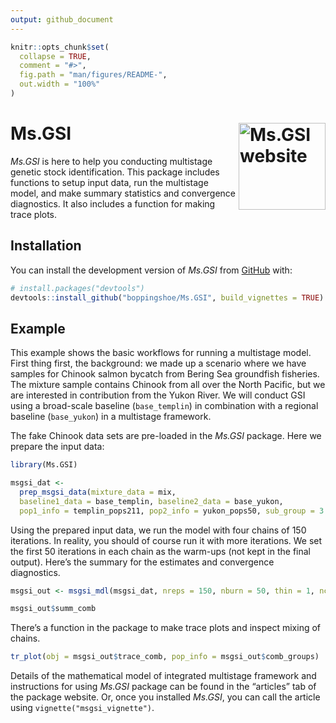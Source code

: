 ```yaml
---
output: github_document
---
```


<!-- README.md is generated from README.Rmd. Please edit that file -->

```r
knitr::opts_chunk$set(
  collapse = TRUE,
  comment = "#>",
  fig.path = "man/figures/README-",
  out.width = "100%"
)
```

# Ms.GSI <a href="https://boppingshoe.github.io/Ms.GSI/"><img src="man/figures/logo.png" align="right" height="139" alt="Ms.GSI website" /></a>

<!-- badges: start -->
<!-- badges: end -->

*Ms.GSI* is here to help you conducting multistage genetic stock identification. This package includes functions to setup input data, run the multistage model, and make summary statistics and convergence diagnostics. It also includes a function for making trace plots.

## Installation

You can install the development version of *Ms.GSI* from [GitHub](https://github.com/boppingshoe/Ms.GSI) with:

``` r
# install.packages("devtools")
devtools::install_github("boppingshoe/Ms.GSI", build_vignettes = TRUE)
```

## Example

This example shows the basic workflows for running a multistage model. First thing first, the background: we made up a scenario where we have samples for Chinook salmon bycatch from Bering Sea groundfish fisheries. The mixture sample contains Chinook from all over the North Pacific, but we are interested in contribution from the Yukon River. We will conduct GSI using a broad-scale baseline (`base_templin`) in combination with a regional baseline (`base_yukon`) in a multistage framework.

The fake Chinook data sets are pre-loaded in the *Ms.GSI* package. Here we prepare the input data:

```r

library(Ms.GSI)

msgsi_dat <-
  prep_msgsi_data(mixture_data = mix,
  baseline1_data = base_templin, baseline2_data = base_yukon,
  pop1_info = templin_pops211, pop2_info = yukon_pops50, sub_group = 3:5)


```

Using the prepared input data, we run the model with four chains of 150 iterations. In reality, you should of course run it with more iterations. We set the first 50 iterations in each chain as the warm-ups (not kept in the final output). Here's the summary for the estimates and convergence diagnostics.

```r

msgsi_out <- msgsi_mdl(msgsi_dat, nreps = 150, nburn = 50, thin = 1, nchains = 4)

msgsi_out$summ_comb

```

There's a function in the package to make trace plots and inspect mixing of chains.

```r

tr_plot(obj = msgsi_out$trace_comb, pop_info = msgsi_out$comb_groups)

```

Details of the mathematical model of integrated multistage framework and instructions for using *Ms.GSI* package can be found in the "articles" tab of the package website. Or, once you installed *Ms.GSI*, you can call the article using `vignette("msgsi_vignette")`.


